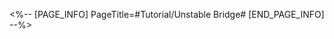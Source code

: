 <%-- [PAGE_INFO]
PageTitle=#Tutorial/Unstable Bridge#
[END_PAGE_INFO] --%>
{{Tutorial
|sort      = 630701
|title     = Unstable Bridge
|subtitle  = 
|type      = 
|about     = 
|image1    = Tutorial Unstable Bridge 1.png{{subst:void|<!--$UPLOAD:<<SpriteOutput/TutorialPic/TutorialPage_630701.png>-<Tutorial Unstable Bridge 1.png>-<Tutorial Files>>-->}}
|text1     = Oronyx's Prayer can be used to temporarily rewind the collapsed floating bridge to its levitating state.
}}